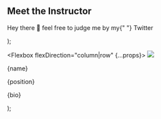   <section py="8|12|16|24" {...props}>
    <div variant="container" variant="md">
      <Flexbox flexDirection="column" textAlign="center">
        <h2 variant="heading.h2" m="0">Meet the Instructor</h2>
        <p fontSize="lg|xl" mt="2" textAlign="center">
          Hey there 👋 feel free to judge me by my{" "}
          <Link href="https://twitter.com/gill_kyle">Twitter</Link>
        </p>
      </Flexbox>
      <Grid gap="4|6|8" mt="4|6|8">
        <InstructorBlock
          picture="portrait-square-small.jpg"
          name="Kyle Gill"
          position="Senior Software Engineer @ Gatsby"
          bio="I've been building Gatsby projects since v0 in production, on side projects, and to explore all the nooks and crannies. Now I work at Gatsby and used the latest and greatest APIs and best practices in this course."
        />
      </Grid>
    </div>
  </section>
);

  <Flexbox flexDirection="column|row" {...props}>
    <Image src={picture} size="40" rounded="lg" overflow="hidden" />
    <div flex="1" textAlign="center|left" p="6">
      <p m="0" fontSize="xl" fontWeight="semibold">
        {name}
      </p>
      <p m="0" fontSize="md">
        {position}
      </p>
      <p mt="4" mb="0">
        {bio}
      </p>
    </div>
  </Flexbox>
);
